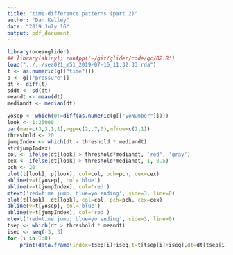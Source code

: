 ```yaml
---
title: "time-difference patterns (part 2)"
author: "Dan Kelley"
date: "2019 July 16"
output: pdf_document
---
```


```r
library(oceanglider)
## library(shiny); runApp('~/git/glider/code/qc/02.R')
load("../../sea021_m51_2019-07-16_11:32:33.rda")
t <- as.numeric(g[["time"]])
p <- g[["pressure"]]
dt <- diff(t)
sddt <- sd(dt)
meandt <- mean(dt)
mediandt <- median(dt)

yosep <- which(0!=diff(as.numeric(g[["yoNumber"]])))
look <- 1:25000
par(mar=c(3,3,1,1),mgp=c(2,.7,0),mfrow=c(2,1))
threshold <- 20
jumpIndex <- which(dt > threshold * mediandt)
str(jumpIndex)
col <- ifelse(dt[look] > threshold*mediandt, 'red', 'gray')
cex <- ifelse(dt[look] > threshold*mediandt, 1, 0.5)
pch <- 20
plot(t[look], p[look], col=col, pch=pch, cex=cex)
abline(v=t[yosep], col='blue')
abline(v=t[jumpIndex], col='red')
mtext('red=time jump; blue=yo ending', side=3, line=0)
plot(t[look], dt[look], col=col, pch=pch, cex=cex)
abline(v=t[yosep], col='blue')
abline(v=t[jumpIndex], col='red')
mtext('red=time jump; blue=yo ending', side=3, line=0)
tsep <- which(dt > threshold * meandt)
iseq <- seq(-3, 3)
for (i in 1:8)
    print(data.frame(index=tsep[i]+iseq,t=t[tsep[i]+iseq],dt=dt[tsep[i]+iseq]))

```

